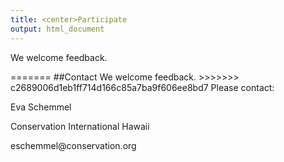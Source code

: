 ```yaml
---
title: <center>Participate
output: html_document
---
```

We welcome feedback. 

=======
##Contact 
We welcome feedback. 
>>>>>>> c2689006d1eb1ff714d166c85a7ba9f606ee8bd7
Please contact:

Eva Schemmel

Conservation International Hawaii

eschemmel@conservation.org
